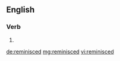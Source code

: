 ==English==

===Verb===
{{head|en|verb form}}

# {{en-past of|reminisce}}

[[de:reminisced]]
[[mg:reminisced]]
[[vi:reminisced]]